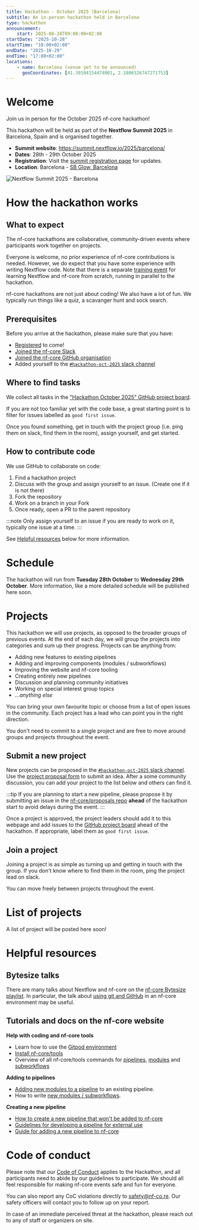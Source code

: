 ```yaml
---
title: Hackathon - October 2025 (Barcelona)
subtitle: An in-person hackathon held in Barcelona
type: hackathon
announcement:
    start: 2025-08-28T09:00:00+02:00
startDate: "2025-10-28"
startTime: "10:00+02:00"
endDate: "2025-10-29"
endTime: "17:00+02:00"
locations:
    - name: Barcelona (venue yet to be announced)
      geoCoordinates: [41.39104154474001, 2.1806526747271753]
---
```



# Welcome

Join us in person for the October 2025 nf-core hackathon!

This hackathon will be held as part of the **Nextflow Summit 2025** in Barcelona, Spain and is organised together.

- **Summit website**: https://summit.nextflow.io/2025/barcelona/
- **Dates**: 28th - 29th October 2025
- **Registration**: Visit the [summit registration page](https://summit.nextflow.io/2025/barcelona/register/) for updates.
- **Location**: Barcelona - [SB Glow, Barcelona](https://www.sb-hotels.com/en/hotels/barcelona/glow/)

<Image class="mb-5" src={summitCard} alt="Nextflow Summit 2025 - Barcelona" />

# How the hackathon works

## What to expect

The nf-core hackathons are collaborative, community-driven events where participants work together on projects.

Everyone is welcome, no prior experience of nf-core contributions is needed. However, we do expect that you have some experience with writing Nextflow code.
Note that there is a separate [training event](https://summit.nextflow.io/2024/barcelona/training/) for learning Nextflow and nf-core from scratch, running in parallel to the hackathon.

nf-core hackathons are not just about coding! We also have a lot of fun. We typically run things like a quiz, a scavanger hunt and sock search.

## Prerequisites

Before you arrive at the hackathon, please make sure that you have:

- [Registered](https://summit.nextflow.io/2025/barcelona/register/) to come!
- [Joined the nf-core Slack](https://nf-co.re/join#slack)
- [Joined the nf-core GitHub organisation](https://nf-co.re/join#github)
- Added yourself to the [`#hackathon-oct-2025` slack channel](TODO)

## Where to find tasks

We collect all tasks in the ["Hackathon October 2025" GitHub project board](https://github.com/orgs/nf-core/projects/TODO).

If you are not too familiar yet with the code base, a great starting point is to filter for issues labelled as `good first issue`.

Once you found something, get in touch with the project group (i.e. ping them on slack, find them in the room), assign yourself, and get started.

## How to contribute code

We use GitHub to collaborate on code:

1. Find a hackathon project
2. Discuss with the group and assign yourself to an issue. (Create one if it is not there)
3. Fork the repository
4. Work on a branch in your Fork
5. Once ready, open a PR to the parent repository

:::note
Only assign yourself to an issue if you are ready to work on it, typically one issue at a time.
:::

See [Helpful resources](#helpful-resources) below for more information.

# Schedule

The hackathon will run from **Tuesday 28th October** to **Wednesday 29th October**.
More information, like a more detailed schedule will be published here soon.

# Projects

This hackathon we will use projects, as opposed to the broader groups of previous events.
At the end of each day, we will group the projects into categories and sum up their progress.
Projects can be anything from:

- Adding new features to existing pipelines
- Adding and improving components (modules / subworkflows)
- Improving the website and nf-core tooling
- Creating entirely new pipelines
- Discussion and planning community initiatives
- Working on special interest group topics
- _...anything else_

You can bring your own favourite topic or choose from a list of open issues in the community.
Each project has a lead who can point you in the right direction.

You don't need to commit to a single project and are free to move around groups and projects throughout the event.

## Submit a new project

New projects can be proposed in the [`#hackathon-oct-2025` slack channel](TODO).
Use the [project proposal form](TODO) to submit an idea.
After a some community discussion, you can add your project to the list below and others can find it.

:::tip
If you are planning to start a new pipeline, please propose it by submitting an issue in the [nf-core/proposals repo](https://github.com/nf-core/proposals) **ahead** of the hackathon start to avoid delays during the event.
:::

Once a project is approved, the project leaders should add it to this webpage and
add issues to the [GitHub project board](https://github.com/orgs/nf-core/projects/TODO) ahead of the hackathon.
If appropriate, label them as `good first issue`.

## Join a project

Joining a project is as simple as turning up and getting in touch with the group.
If you don't know where to find them in the room, ping the project lead on slack.

You can move freely between projects throughout the event.

# List of projects

A list of project will be posted here soon!

# Helpful resources

## Bytesize talks

There are many talks about Nextflow and nf-core on the [nf-core Bytesize playlist](https://www.youtube.com/watch?v=2hEYtrGXrKo&list=PL3xpfTVZLcNiF4hgkW0yXeNzr0d35qlIB&ab_channel=nf-core).
In particular, the talk about [using git and GitHub](https://www.youtube.com/watch?v=gTEXDXWf4hE&list=PL3xpfTVZLcNiJTzhWPUY4HmP-YpiAcdNo&ab_channel=nf-core) in an nf-core environment may be useful.

## Tutorials and docs on the nf-core website

**Help with coding and nf-core tools**

- Learn how to use the [Gitpod environment](https://nf-co.re/docs/tutorials/gitpod/overview)
- [Install nf-core/tools ](https://nf-co.re/docs/nf-core-tools/installation)
- Overview of all nf-core/tools commands for [pipelines](https://nf-co.re/docs/nf-core-tools/pipelines/list), [modules](https://nf-co.re/docs/nf-core-tools/modules/list) and [subworkflows](https://nf-co.re/docs/nf-core-tools/subworkflows/list)

**Adding to pipelines**

- [Adding new modules to a pipeline](https://nf-co.re/docs/tutorials/nf-core_components/adding_modules_to_pipelines) to an existing pipeline.
- How to write [new modules / subworkflows](https://nf-co.re/docs/tutorials/nf-core_components/components).

**Creating a new pipeline**

- [How to create a new pipeline that won't be added to nf-core](https://nf-co.re/docs/tutorials/adding_a_pipeline/creating_a_pipeline)
- [Guidelines for developing a pipeline for external use](https://nf-co.re/docs/guidelines/external_use)
- [Guide for adding a new pipeline to nf-core](https://nf-co.re/docs/tutorials/adding_a_pipeline/overview)

# Code of conduct

Please note that our [Code of Conduct](https://nf-co.re/code_of_conduct) applies to the Hackathon, and all participants need to abide by our guidelines to participate.
We should all feel responsible for making nf-core events safe and fun for everyone.

You can also report any CoC violations directly to [safety@nf-co.re](mailto:safety@nf-co.re).
Our safety officers will contact you to follow up on your report.

In case of an immediate perceived threat at the hackathon, please reach out to any of staff or organizers on site.



